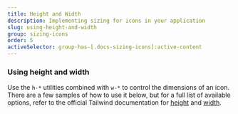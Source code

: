 ```yaml
---
title: Height and Width
description: Implementing sizing for icons in your application
slug: using-height-and-width
group: sizing-icons
order: 5
activeSelector: group-has-[.docs-sizing-icons]:active-content
---
```


### Using height and width

Use the `h-*` utilities combined with `w-*` to control the dimensions of an icon. There are a few samples of how to use it below, but for a full list of available options, refer to the official Tailwind documentation for [height](https://tailwindcss.com/docs/height) and [width](https://tailwindcss.com/docs/width).
